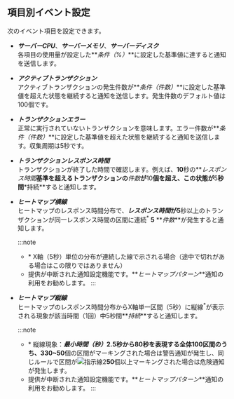 ## 項目別イベント設定

次のイベント項目を設定できます。

-   **_サーバーCPU_**、**_サーバーメモリ_**、**_サーバーディスク_**<br/>
    各項目の使用量が設定した**_条件（%）_**に設定した基準値に達すると通知を送信します。

-   **_アクティブトランザクション_**<br/>
    アクティブトランザクションの発生件数が**_条件（件数）_**に設定した基準値を超えた状態を継続すると通知を送信します。発生件数のデフォルト値は100個です。

-   **_トランザクションエラー_**<br/>
    正常に実行されていないトランザクションを意味します。エラー件数が**_条件（件数）_**に設定した基準値を超えた状態を継続すると通知を送信します。収集周期は5秒です。

-   **_トランザクションレスポンス時間_**<br/>
    トランザクションが終了した時間で確認します。例えば、**10**秒の**_レスポンス時間_**基準を超えるトランザクションの**_件数_**が**10**個を超え、この状態が**5**秒間**\*持続**すると通知します。

-   **_ヒートマップ横線_**<br/>
    ヒートマップのレスポンス時間分布で、**_レスポンス時間_**が**5**秒以上のトランザクションが同一レスポンス時間の区間に連続<sup>\*</sup> **5** **_件数_**が発生すると通知します。

    :::note

    -   \* X軸（5秒）単位の分布が連続した線で示される場合（途中で切れがある場合はこの限りではありません）
    -   提供が中断された通知設定機能です。**_ヒートマップパターン_**通知の利用をお勧めします。
    :::

-   **_ヒートマップ縦線_**<br/>
    ヒートマップのレスポンス時間分布からX軸単一区間（5秒）に縦線<sup>\*</sup>が表示される現象が該当時間（1回）中5秒間**_持続_**すると通知します。

    :::note

    -   \* 縦線現象：**_最小時間（秒）_**2.5秒から80秒を表現する全体100区間のうち、3**30~50**個の区間がマーキングされた場合は<span class='slow'>警告通知</span>が発生し、同じルールで区間が![指示線2](/img/number-02.png)**50**個以上マーキングされた場合は<span class='vslow'>危険通知</span>が発生します。
    -   提供が中断された通知設定機能です。**_ヒートマップパターン_**通知の利用をお勧めします。
    :::
